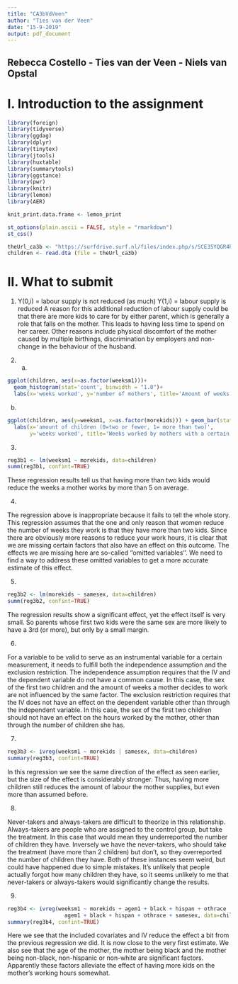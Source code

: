 ---
title: "CA3bVdVeen"
author: "Ties van der Veen"
date: "15-9-2019"
output: pdf_document
---

## Rebecca Costello - Ties van der Veen - Niels van Opstal

# I. Introduction to the assignment

```{r message=FALSE, warning=FALSE, paged.print=FALSE}
library(foreign)
library(tidyverse)
library(ggdag)
library(dplyr)
library(tinytex)
library(jtools)
library(huxtable)
library(summarytools)
library(ggstance)
library(pwr)
library(knitr)
library(lemon)
library(AER)
```

```{r message=FALSE, warning=FALSE, paged.print=FALSE}
knit_print.data.frame <- lemon_print
```

```{r message=FALSE, warning=FALSE, include=FALSE, paged.print=FALSE}
st_options(plain.ascii = FALSE, style = "rmarkdown")
st_css()
```

```{r message=FALSE, warning=FALSE, paged.print=FALSE}
theUrl_ca3b <- "https://surfdrive.surf.nl/files/index.php/s/SCE35YQGR4hX6fw/download"
children <- read.dta (file = theUrl_ca3b)
```

# II. What to submit

(1) Y(0,i) = labour supply is not reduced (as much)
    Y(1,i) = labour supply is reduced
A reason for this additional reduction of labour supply could be that there are more kids to care for by either parent, which is generally a role that falls on the mother. This leads to having less time to spend on her career. Other reasons include physical discomfort of the mother caused by multiple birthings, discrimination by employers and non-change in the behaviour of the husband.

(2) (a)

```{r}
ggplot(children, aes(x=as.factor(weeksm1)))+
  geom_histogram(stat='count', binwidth = "1.0")+
  labs(x='weeks worked', y='number of mothers', title='Amount of weeks worked by mothers')
```

(b)

```{r}
ggplot(children, aes(y=weeksm1, x=as.factor(morekids))) + geom_bar(stat="identity", fill='darkblue') +
  labs(x='amount of children (0=two or fewer, 1= more than two)',
       y='weeks worked', title='Weeks worked by mothers with a certain number of kids')
```

(3)

```{r}
reg3b1 <- lm(weeksm1 ~ morekids, data=children)
summ(reg3b1, confint=TRUE)
```

These regression results tell us that having more than two kids would reduce the weeks a mother works by more than 5 on average. 

(4)

The regression above is inappropriate because it fails to tell the whole story. This regression assumes that the one and only reason that women reduce the number of weeks they work is that they have more than two kids. Since there are obviously more reasons to reduce your work hours, it is clear that we are missing certain factors that also have an effect on this outcome. The effects we are missing here are so-called ''omitted variables''. We need to find a way to address these omitted variables to get a more accurate estimate of this effect.

(5)

```{r}
reg3b2 <- lm(morekids ~ samesex, data=children)
summ(reg3b2, confint=TRUE)
```

The regression results show a significant effect, yet the effect itself is very small. So parents whose first two kids were the same sex are more likely to have a 3rd (or more), but only by a small margin.

(6)

For a variable to be valid to serve as an instrumental variable for a certain measurement, it needs to fulfill both the independence assumption and the exclusion restriction. The independence assumption requires that the IV and the dependent variable do not have a common cause. In this case, the sex of the first two children and the amount of weeks a mother decides to work are not influenced by the same factor. The exclusion restriction requires that the IV does not have an effect on the dependent variable other than through the independent variable. In this case, the sex of the first two children should not have an effect on the hours worked by the mother, other than through the number of children she has. 

(7)

```{r}
reg3b3 <- ivreg(weeksm1 ~ morekids | samesex, data=children)
summary(reg3b3, confint=TRUE)
```

In this regression we see the same direction of the effect as seen earlier, but the size of the effect is considerably stronger. Thus, having more children still reduces the amount of labour the mother supplies, but even more than assumed before.

(8)

Never-takers and always-takers are difficult to theorize in this relationship. Always-takers are people who are assigned to the control group, but take the treatment. In this case that would mean they underreported the number of children they have. Inversely we have the never-takers, who should take the treatment (have more than 2 children) but don't, so they overreported the number of children they have. Both of these instances seem weird, but could have happened due to simple mistakes. It's unlikely that people actually forgot how many children they have, so it seems unlikely to me that never-takers or always-takers would significantly change the results.

(9)

```{r}
reg3b4 <- ivreg(weeksm1 ~ morekids + agem1 + black + hispan + othrace |
                  agem1 + black + hispan + othrace + samesex, data=children)
summary(reg3b4, confint=TRUE)
```

Here we see that the included covariates and IV reduce the effect a bit from the previous regression we did. It is now close to the very first estimate. We also see that the age of the mother, the mother being black and the mother being non-black, non-hispanic or non-white are significant factors. Apparently these factors alleviate the effect of having more kids on the mother's working hours somewhat. 






